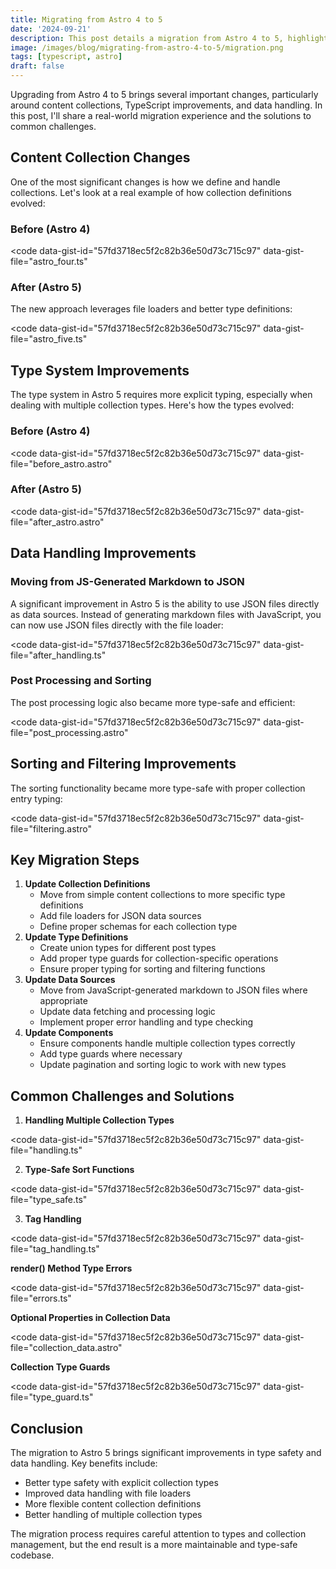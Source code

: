 ```yaml
---
title: Migrating from Astro 4 to 5
date: '2024-09-21'
description: This post details a migration from Astro 4 to 5, highlighting key improvements in content collection definitions, enhanced TypeScript type safety, and more efficient data handling with JSON file loaders and explicit schema definitions.
image: /images/blog/migrating-from-astro-4-to-5/migration.png
tags: [typescript, astro]
draft: false
---
```


Upgrading from Astro 4 to 5 brings several important changes, particularly around content collections, TypeScript improvements, and data handling. In this post, I'll share a real-world migration experience and the solutions to common challenges.

## Content Collection Changes

One of the most significant changes is how we define and handle collections. Let's look at a real example of how collection definitions evolved:

### Before (Astro 4)

<code
	data-gist-id="57fd3718ec5f2c82b36e50d73c715c97"
	data-gist-file="astro_four.ts"
></code>

### After (Astro 5)

The new approach leverages file loaders and better type definitions:

<code
	data-gist-id="57fd3718ec5f2c82b36e50d73c715c97"
	data-gist-file="astro_five.ts"
></code>

## Type System Improvements

The type system in Astro 5 requires more explicit typing, especially when dealing with multiple collection types. Here's how the types evolved:

### Before (Astro 4)

<code
	data-gist-id="57fd3718ec5f2c82b36e50d73c715c97"
	data-gist-file="before_astro.astro"
></code>

### After (Astro 5)

<code
	data-gist-id="57fd3718ec5f2c82b36e50d73c715c97"
	data-gist-file="after_astro.astro"
></code>

## Data Handling Improvements

### Moving from JS-Generated Markdown to JSON

A significant improvement in Astro 5 is the ability to use JSON files directly as data sources. Instead of generating markdown files with JavaScript, you can now use JSON files directly with the file loader:

<code
	data-gist-id="57fd3718ec5f2c82b36e50d73c715c97"
	data-gist-file="after_handling.ts"
></code>

### Post Processing and Sorting

The post processing logic also became more type-safe and efficient:

<code
	data-gist-id="57fd3718ec5f2c82b36e50d73c715c97"
	data-gist-file="post_processing.astro"
></code>

## Sorting and Filtering Improvements

The sorting functionality became more type-safe with proper collection entry typing:

<code
	data-gist-id="57fd3718ec5f2c82b36e50d73c715c97"
	data-gist-file="filtering.astro"
></code>

## Key Migration Steps

1. **Update Collection Definitions**
   - Move from simple content collections to more specific type definitions
   - Add file loaders for JSON data sources
   - Define proper schemas for each collection type
2. **Update Type Definitions**
   - Create union types for different post types
   - Add proper type guards for collection-specific operations
   - Ensure proper typing for sorting and filtering functions
3. **Update Data Sources**
   - Move from JavaScript-generated markdown to JSON files where appropriate
   - Update data fetching and processing logic
   - Implement proper error handling and type checking
4. **Update Components**
   - Ensure components handle multiple collection types correctly
   - Add type guards where necessary
   - Update pagination and sorting logic to work with new types

## Common Challenges and Solutions

1. **Handling Multiple Collection Types**

<code
	data-gist-id="57fd3718ec5f2c82b36e50d73c715c97"
	data-gist-file="handling.ts"
></code>

2. **Type-Safe Sort Functions**

<code
	data-gist-id="57fd3718ec5f2c82b36e50d73c715c97"
	data-gist-file="type_safe.ts"
></code>

3. **Tag Handling**

<code
	data-gist-id="57fd3718ec5f2c82b36e50d73c715c97"
	data-gist-file="tag_handling.ts"
></code>

**render() Method Type Errors**

<code
	data-gist-id="57fd3718ec5f2c82b36e50d73c715c97"
	data-gist-file="errors.ts"
></code>

**Optional Properties in Collection Data**

<code
	data-gist-id="57fd3718ec5f2c82b36e50d73c715c97"
	data-gist-file="collection_data.astro"
></code>

**Collection Type Guards**

<code
	data-gist-id="57fd3718ec5f2c82b36e50d73c715c97"
	data-gist-file="type_guard.ts"
></code>

## Conclusion

The migration to Astro 5 brings significant improvements in type safety and data handling. Key benefits include:

- Better type safety with explicit collection types
- Improved data handling with file loaders
- More flexible content collection definitions
- Better handling of multiple collection types

The migration process requires careful attention to types and collection management, but the end result is a more maintainable and type-safe codebase.
